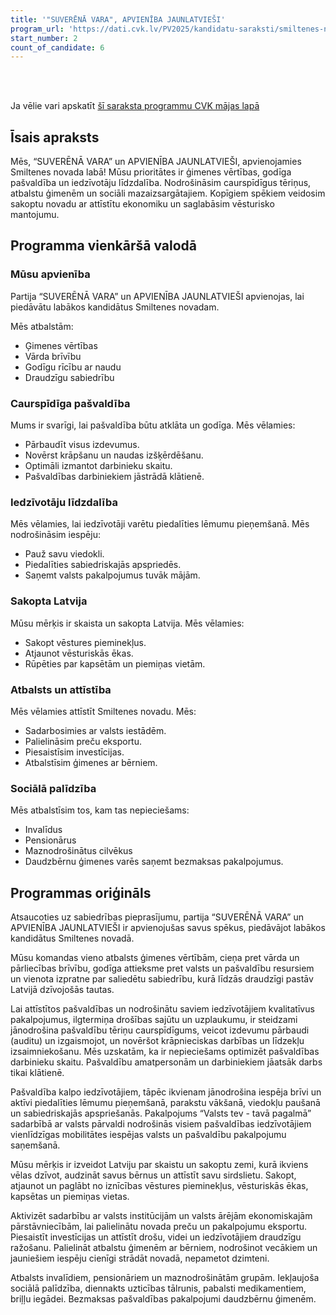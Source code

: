 ```yaml
---
title: '"SUVERĒNĀ VARA", APVIENĪBA JAUNLATVIEŠI'
program_url: 'https://dati.cvk.lv/PV2025/kandidatu-saraksti/smiltenes-novads/suverena-vara-apvieniba-jaunlatviesi'
start_number: 2
count_of_candidate: 6
---
```



<Badge text="Ģimenes vērtības" variant="note" size="small" /> <Badge text="Pašvaldību caurspīdīgums" variant="note" size="small" /> <Badge text="Iedzīvotāju līdzdalība" variant="note" size="small" /> <Badge text="Vēstures pieminekļu saglabāšana" variant="note" size="small" /> <Badge text="Atbalsts sociāli neaizsargātajiem" variant="note" size="small" />

<br/><br/> 

<Card title='Šis ir mākslīga intelekta ģenerēts apraksts' icon='starlight'>
    Ja vēlie vari apskatīt <a href={frontmatter.program_url} target='_blank'>šī saraksta programmu CVK mājas lapā</a>
    </Card>

## Īsais apraksts

Mēs, “SUVERĒNĀ VARA” un APVIENĪBA JAUNLATVIEŠI, apvienojamies Smiltenes novada labā! Mūsu prioritātes ir ģimenes vērtības, godīga pašvaldība un iedzīvotāju līdzdalība. Nodrošināsim caurspīdīgus tēriņus, atbalstu ģimenēm un sociāli mazaizsargātajiem. Kopīgiem spēkiem veidosim sakoptu novadu ar attīstītu ekonomiku un saglabāsim vēsturisko mantojumu.

## Programma vienkāršā valodā

### Mūsu apvienība

Partija “SUVERĒNĀ VARA” un APVIENĪBA JAUNLATVIEŠI apvienojas, lai piedāvātu labākos kandidātus Smiltenes novadam.

Mēs atbalstām:

*   Ģimenes vērtības
*   Vārda brīvību
*   Godīgu rīcību ar naudu
*   Draudzīgu sabiedrību

### Caurspīdīga pašvaldība

Mums ir svarīgi, lai pašvaldība būtu atklāta un godīga. Mēs vēlamies:

*   Pārbaudīt visus izdevumus.
*   Novērst krāpšanu un naudas izšķērdēšanu.
*   Optimāli izmantot darbinieku skaitu.
*   Pašvaldības darbiniekiem jāstrādā klātienē.

### Iedzīvotāju līdzdalība

Mēs vēlamies, lai iedzīvotāji varētu piedalīties lēmumu pieņemšanā. Mēs nodrošināsim iespēju:

*   Pauž savu viedokli.
*   Piedalīties sabiedriskajās apspriedēs.
*   Saņemt valsts pakalpojumus tuvāk mājām.

### Sakopta Latvija

Mūsu mērķis ir skaista un sakopta Latvija. Mēs vēlamies:

*   Sakopt vēstures pieminekļus.
*   Atjaunot vēsturiskās ēkas.
*   Rūpēties par kapsētām un piemiņas vietām.

### Atbalsts un attīstība

Mēs vēlamies attīstīt Smiltenes novadu. Mēs:

*   Sadarbosimies ar valsts iestādēm.
*   Palielināsim preču eksportu.
*   Piesaistīsim investīcijas.
*   Atbalstīsim ģimenes ar bērniem.

### Sociālā palīdzība

Mēs atbalstīsim tos, kam tas nepieciešams:

*   Invalīdus
*   Pensionārus
*   Maznodrošinātus cilvēkus
*   Daudzbērnu ģimenes varēs saņemt bezmaksas pakalpojumus.

## Programmas oriģināls

Atsaucoties uz sabiedrības pieprasījumu, partija “SUVERĒNĀ VARA” un APVIENĪBA JAUNLATVIEŠI ir apvienojušas savus spēkus, piedāvājot labākos kandidātus Smiltenes novadā.

Mūsu komandas vieno atbalsts ģimenes vērtībām, cieņa pret vārda un pārliecības brīvību, godīga attieksme pret valsts un pašvaldību resursiem un vienota izpratne par saliedētu sabiedrību, kurā līdzās draudzīgi pastāv Latvijā dzīvojošās tautas.

Lai attīstītos pašvaldības un nodrošinātu saviem iedzīvotājiem kvalitatīvus pakalpojumus, ilgtermiņa drošības sajūtu un uzplaukumu, ir steidzami jānodrošina pašvaldību tēriņu caurspīdīgums, veicot izdevumu pārbaudi (auditu) un izgaismojot, un novēršot krāpnieciskas darbības un līdzekļu izsaimniekošanu. Mēs uzskatām, ka ir nepieciešams optimizēt pašvaldības darbinieku skaitu. Pašvaldību amatpersonām un darbiniekiem jāatsāk darbs tikai klātienē.

Pašvaldība kalpo iedzīvotājiem, tāpēc ikvienam jānodrošina iespēja brīvi un aktīvi piedalīties lēmumu pieņemšanā, parakstu vākšanā, viedokļu paušanā un sabiedriskajās apspriešanās. Pakalpojums “Valsts tev - tavā pagalmā” sadarbībā ar valsts pārvaldi nodrošinās visiem pašvaldības iedzīvotājiem vienlīdzīgas mobilitātes iespējas valsts un pašvaldību pakalpojumu saņemšanā.

Mūsu mērķis ir izveidot Latviju par skaistu un sakoptu zemi, kurā ikviens vēlas dzīvot, audzināt savus bērnus un attīstīt savu sirdslietu. Sakopt, atjaunot un paglābt no iznīcības vēstures pieminekļus, vēsturiskās ēkas, kapsētas un piemiņas vietas.

Aktivizēt sadarbību ar valsts institūcijām un valsts ārējām ekonomiskajām pārstāvniecībām, lai palielinātu novada preču un pakalpojumu eksportu. Piesaistīt investīcijas un attīstīt drošu, videi un iedzīvotājiem draudzīgu ražošanu. Palielināt atbalstu ģimenēm ar bērniem, nodrošinot vecākiem un jauniešiem iespēju cienīgi strādāt novadā, nepametot dzimteni.

Atbalsts invalīdiem, pensionāriem un maznodrošinātām grupām. Iekļaujoša sociālā palīdzība, diennakts uzticības tālrunis, pabalsti medikamentiem, briļļu iegādei. Bezmaksas pašvaldības pakalpojumi daudzbērnu ģimenēm.
